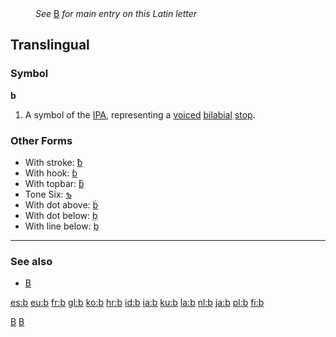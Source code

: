 :''See'' [[B]] ''for main entry on this Latin letter''
==Translingual==

===Symbol===
'''b'''
# A symbol of the [[IPA]], representing a [[voiced]] [[bilabial]] [[stop]].

===Other Forms===
*With stroke: [[ƀ]]
*With hook: [[ɓ]]
*With topbar: [[ƃ]]
*Tone Six: [[ƅ]]
*With dot above: [[ḃ]]
*With dot below: [[ḅ]]
*With line below: [[ḇ]]

----
===See also===
*[[B]]

[[Category:Latin letters|B]]
[[Category:IPA symbols|B]]

[[es:b]]
[[eu:b]]
[[fr:b]]
[[gl:b]]
[[ko:b]]
[[hr:b]]
[[id:b]]
[[ia:b]]
[[ku:b]]
[[la:b]]
[[nl:b]]
[[ja:b]]
[[pl:b]]
[[fi:b]]